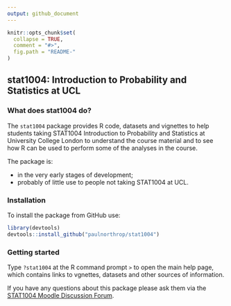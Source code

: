 ```yaml
---
output: github_document
---
```


<!-- README.md is generated from README.Rmd. Please edit that file -->

```r
knitr::opts_chunk$set(
  collapse = TRUE,
  comment = "#>",
  fig.path = "README-"
)
```

## stat1004: Introduction to Probability and Statistics at UCL

### What does stat1004 do?

The `stat1004` package provides R code, datasets and vignettes to help students taking STAT1004 Introduction to Probability and Statistics at University College London to understand the course material and to see how R can be used to perform some of the analyses in the course.

The package is: 

* in the very early stages of development;
* probably of little use to people not taking STAT1004 at UCL.

### Installation

To install the package from GitHub use:

```r
library(devtools)
devtools::install_github("paulnorthrop/stat1004")
```

### Getting started

Type `?stat1004` at the R command prompt `>` to open the main help page, which contains links to vgnettes, datasets and other sources of information.

If you have any questions about this package please ask them via the
[STAT1004 Moodle Discussion Forum](https://moodle.ucl.ac.uk/mod/hsuforum/view.php?id=1410864).

